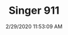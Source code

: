 ---
width: 2000
height: 1333
title: Singer 911
description: The interior of a Singer 911.
date: 2/29/2020 11:53:09 AM
cameraMake: Sony
cameraModel: ILCE-7M3
lens: ZEISS Batis 2/40 CF
settingsfStop: f/2
settingsISO: ISO 320
settingsShutter: 1/40
settingsFocalLength: 40 mm
---